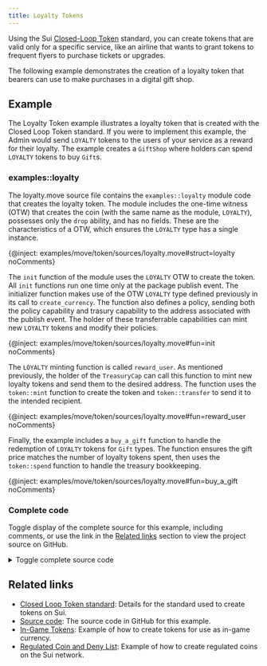 ```yaml
---
title: Loyalty Tokens
---
```


Using the Sui [Closed-Loop Token](../../../standards/closed-loop-token.mdx) standard, you can create tokens that are valid only for a specific service, like an airline that wants to grant tokens to frequent flyers to purchase tickets or upgrades. 

The following example demonstrates the creation of a loyalty token that bearers can use to make purchases in a digital gift shop.

## Example

The Loyalty Token example illustrates a loyalty token that is created with the Closed Loop Token standard. If you were to implement this example, the Admin would send `LOYALTY` tokens to the users of your service as a reward for their loyalty. The example creates a `GiftShop` where holders can spend `LOYALTY` tokens to buy `Gift`s.

### examples::loyalty

The loyalty.move source file contains the `examples::loyalty` module code that creates the loyalty token. The module includes the one-time witness (OTW) that creates the coin (with the same name as the module, `LOYALTY`), possesses only the `drop` ability, and has no fields. These are the characteristics of a OTW, which ensures the `LOYALTY` type has a single instance.

{@inject: examples/move/token/sources/loyalty.move#struct=loyalty noComments}

The `init` function of the module uses the `LOYALTY` OTW to create the token. All `init` functions run one time only at the package publish event. The initializer function makes use of the OTW `LOYALTY` type defined previously in its call to `create_currency`. The function also defines a policy, sending both the policy capability and trasury capability to the address associated with the publish event. The holder of these transferrable capabilities can mint new `LOYALTY` tokens and modify their policies.

{@inject: examples/move/token/sources/loyalty.move#fun=init noComments}

The `LOYALTY` minting function is called `reward_user`. As mentioned previously, the holder of the `TreasuryCap` can call this function to mint new loyalty tokens and send them to the desired address. The function uses the `token::mint` function to create the token and `token::transfer` to send it to the intended recipient. 

{@inject: examples/move/token/sources/loyalty.move#fun=reward_user noComments}

Finally, the example includes a `buy_a_gift` function to handle the redemption of `LOYALTY` tokens for `Gift` types. The function ensures the gift price matches the number of loyalty tokens spent, then uses the `token::spend` function to handle the treasury bookkeeping. 

{@inject: examples/move/token/sources/loyalty.move#fun=buy_a_gift noComments}

### Complete code 

Toggle display of the complete source for this example, including comments, or use the link in the [Related links](#related-links) section to view the project source on GitHub.

<details>
<summary>
Toggle complete source code 
</summary>

{@inject: examples/move/token/sources/loyalty.move}

</details>

## Related links

- [Closed Loop Token standard](../../../standards/closed-loop-token.mdx): Details for the standard used to create tokens on Sui.
- [Source code](https://github.com/MystenLabs/sui/blob/main/examples/move/token/sources/loyalty.move): The source code in GitHub for this example.
- [In-Game Tokens](./in-game-token.mdx): Example of how to create tokens for use as in-game currency.
- [Regulated Coin and Deny List](./regulated.mdx): Example of how to create regulated coins on the Sui network.